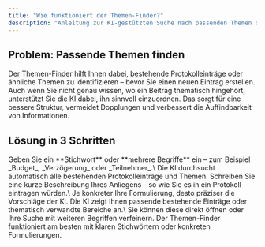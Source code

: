 ```yaml
---
title: "Wie funktioniert der Themen-Finder?"
description: "Anleitung zur KI-gestützten Suche nach passenden Themen oder Protokolleinträgen"
---
```


## Problem: Passende Themen finden

Der Themen-Finder hilft Ihnen dabei, bestehende Protokolleinträge oder ähnliche Themen zu identifizieren – bevor Sie einen neuen Eintrag erstellen. Auch wenn Sie nicht genau wissen, wo ein Beitrag thematisch hingehört, unterstützt Sie die KI dabei, ihn sinnvoll einzuordnen. Das sorgt für eine bessere Struktur, vermeidet Dopplungen und verbessert die Auffindbarkeit von Informationen.

## Lösung in 3 Schritten

<Steps>
  <Step title="Suchbegriff eingeben">
    Geben Sie ein **Stichwort** oder **mehrere Begriffe** ein – zum Beispiel _Budget_, _Verzögerung_ oder _Teilnehmer_.\
    Die KI durchsucht automatisch alle bestehenden Protokolleinträge und Themen.
  </Step>
  <Step title="Beschreibung formulieren">
    Schreiben Sie eine kurze Beschreibung Ihres Anliegens – so wie Sie es in ein Protokoll eintragen würden.\
    Je konkreter Ihre Formulierung, desto präziser die Vorschläge der KI.
  </Step>
  <Step title="Vorschläge auswählen">
    Die KI zeigt Ihnen passende bestehende Einträge oder thematisch verwandte Bereiche an.\
    Sie können diese direkt öffnen oder Ihre Suche mit weiteren Begriffen verfeinern.
  </Step>
</Steps>

<Card title="→ Tipp" href="#">
  Der Themen-Finder funktioniert am besten mit klaren Stichwörtern oder konkreten Formulierungen.
</Card>